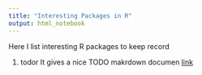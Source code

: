 ```yaml
---
title: "Interesting Packages in R"
output: html_notebook
---
```


Here I list interesting R packages to keep record

1. todor
It gives a nice TODO makrdown documen 
[link](https://github.com/dokato/todor)